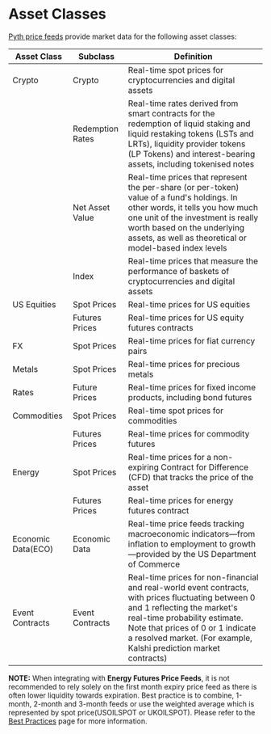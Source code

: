 # Asset Classes

[Pyth price feeds](https://www.pyth.network/price-feeds) provide market data for the following asset classes:

| Asset Class        | Subclass         | Definition                                                                                                                                                                                                                                                                 |
| ------------------ | ---------------- | -------------------------------------------------------------------------------------------------------------------------------------------------------------------------------------------------------------------------------------------------------------------------- |
| Crypto             | Crypto           | Real-time spot prices for cryptocurrencies and digital assets                                                                                                                                                                                                              |
|                    | Redemption Rates | Real-time rates derived from smart contracts for the redemption of liquid staking and liquid restaking tokens (LSTs and LRTs), liquidity provider tokens (LP Tokens) and interest-bearing assets, including tokenised notes                                                |
|                    | Net Asset Value  | Real-time prices that represent the per-share (or per-token) value of a fund's holdings. In other words, it tells you how much one unit of the investment is really worth based on the underlying assets, as well as theoretical or model-based index levels               |
|                    | Index            | Real-time prices that measure the performance of baskets of cryptocurrencies and digital assets                                                                                                                                                                            |
| US Equities        | Spot Prices      | Real-time prices for US equities                                                                                                                                                                                                                                           |
|                    | Futures Prices   | Real-time prices for US equity futures contracts                                                                                                                                                                                                                           |
| FX                 | Spot Prices      | Real-time prices for fiat currency pairs                                                                                                                                                                                                                                   |
| Metals             | Spot Prices      | Real-time prices for precious metals                                                                                                                                                                                                                                       |
| Rates              | Future Prices    | Real-time prices for fixed income products, including bond futures                                                                                                                                                                                                         |
| Commodities        | Spot Prices      | Real-time spot prices for commodities                                                                                                                                                                                                                                      |
|                    | Futures Prices   | Real-time prices for commodity futures                                                                                                                                                                                                                                     |
| Energy             | Spot Prices      | Real-time prices for a non-expiring Contract for Difference (CFD) that tracks the price of the asset                                                                                                                                                                       |
|                    | Futures Prices   | Real-time prices for energy futures contract                                                                                                                                                                                                                               |
| Economic Data(ECO) | Economic Data    | Real-time price feeds tracking macroeconomic indicators—from inflation to employment to growth—provided by the US Department of Commerce                                                                                                                                   |
| Event Contracts    | Event Contracts  | Real-time prices for non-financial and real-world event contracts, with prices fluctuating between 0 and 1 reflecting the market's real-time probability estimate. Note that prices of 0 or 1 indicate a resolved market. (For example, Kalshi prediction market contracts) |

**NOTE:** When integrating with **Energy Futures Price Feeds**, it is not recommended to rely solely on the first month expiry price feed as there is often lower liquidity towards expiration.
Best practice is to combine, 1-month, 2-month and 3-month feeds or use the weighted average which is represented by spot price(USOILSPOT or UKOILSPOT).
Please refer to the [Best Practices](../best-practices.mdx#pricing-futures-based-assets) page for more information.
